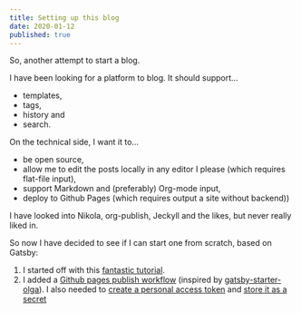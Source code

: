 ```yaml
---
title: Setting up this blog
date: 2020-01-12
published: true
---
```


So, another attempt to start a blog.

I have been looking for a platform to blog. It should support...

* templates,
* tags,
* history and
* search. 

On the technical side, I want it to...

* be open source, 
* allow me to edit the posts locally in any editor I please (which requires flat-file input),
* support Markdown and (preferably) Org-mode input,
* deploy to Github Pages (which requires output a site without backend))

I have looked into Nikola, org-publish, Jeckyll and the likes, but never really liked in.

So now I have decided to see if I can start one from scratch, based on Gatsby:

1. I started off with this [fantastic tutorial](https://www.freecodecamp.org/news/build-a-developer-blog-from-scratch-with-gatsby-and-mdx/).
2. I added a [Github pages publish workflow](https://github.com/marketplace/actions/deploy-to-github-pages) (inspired by [gatsby-starter-olga](https://github.com/orgapp/gatsby-starter-orga/blob/master/.github/workflows/ci.yml)). I also needed to [create a personal access token](https://help.github.com/en/github/authenticating-to-github/creating-a-personal-access-token-for-the-command-line) and [store it as a secret](https://help.github.com/en/actions/automating-your-workflow-with-github-actions/creating-and-using-encrypted-secrets)